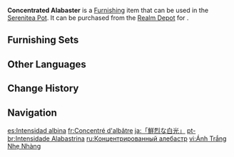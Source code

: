 {{Furnishing Infobox
|id             = 372471
|image          = Item Concentrated Alabaster.png
|category       = Landform
|subcategory    = Small Shrub
|quality        = 3
|adeptal_energy = 20
|load           = 50
|reduced_load   = 50
|description    = A bioluminescent plant that forever remains a bud, almost never blooming. They can be found in the forest and in the wilderness, occasionally accompanied by other bright flowers.<br>Large amounts of luminescent materials can be extracted from these plants, and the liquid from its stem and leaves can also emit a pure light when catalyzed by other substances. Unfortunately, these extracts cannot be stored for a long time, and usually need to be carefully mixed before being used.
|mention        = 
|blueprint      = 
|source1        = [[Realm Depot]]
}}
'''Concentrated Alabaster''' is a [[Furnishing]] item that can be used in the [[Serenitea Pot]]. It can be purchased from the [[Realm Depot]] for {{Item|Realm Currency|30|x=80}}.

==Furnishing Sets==
{{Craft Usage|type=Furnishing Set}}

==Other Languages==
{{Other Languages
|default_hidden = 1
|en      = Concentrated Alabaster
|zhs     = 「酽冽的白光」
|zhs_rm  = "Yànliè de Báiguāng"
|zht     = 「釅冽的白光」
|zht_rm  = "Yànliè de Báiguāng"
|ja      = 「鮮烈な白光」
|ja_rm   = "Senretsu-na Hakkou"
|ko      = 「시리게 선명한 백광」
|es      = Intensidad albina
|fr      = Concentré d'albâtre
|ru      = Концентрированный алебастр
|th      = "แสงสีอันขุ่นมัว"
|th_rm   = 
|vi      = Ánh Trắng Nhẹ Nhàng
|de      = „Konzentriertes Weißlicht“
|id      = Sinar Putih Terpusat
|pt      = Intensidade Alabastrina
|tr      = Konsantre Su Mermeri
|it      = Alabastro concentrato
}}

==Change History==
{{Change History|3.2}}

==Navigation==
{{Furnishing Navbox|exterior}}

[[es:Intensidad albina]]
[[fr:Concentré d'albâtre]]
[[ja:「鮮烈な白光」]]
[[pt-br:Intensidade Alabastrina]]
[[ru:Концентрированный алебастр]]
[[vi:Ánh Trắng Nhẹ Nhàng]]